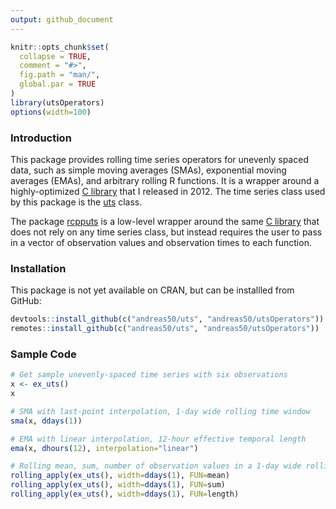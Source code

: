 ```yaml
---
output: github_document
---
```


<!-- README.md is generated from README.Rmd. Please edit that file -->

```r
knitr::opts_chunk$set(
  collapse = TRUE,
  comment = "#>",
  fig.path = "man/",
  global.par = TRUE
)
library(utsOperators)
options(width=100)
```

### Introduction

This package provides rolling time series operators for unevenly spaced data, such as simple moving averages (SMAs), exponential moving averages (EMAs), and arbitrary rolling R functions. It is a wrapper around a highly-optimized [C library](http://www.eckner.com/research.html) that I released in 2012. The time series class used by this package is the [uts](https://github.com/andreas50/uts) class.

The package [rcpputs](https://github.com/eddelbuettel/rcpputs) is a low-level wrapper around the same [C library](http://www.eckner.com/research.html) that does not rely on any time series class, but instead requires the user to pass in a vector of observation values and observation times to each function.

### Installation

This package is not yet available on CRAN, but can be installled from GitHub:

```r
devtools::install_github(c("andreas50/uts", "andreas50/utsOperators"))  # using package 'devtools'
remotes::install_github(c("andreas50/uts", "andreas50/utsOperators"))   # ... or using package 'remotes'
```

### Sample Code

```r
# Get sample unevenly-spaced time series with six observations
x <- ex_uts()
x
```

```r
# SMA with last-point interpolation, 1-day wide rolling time window
sma(x, ddays(1))

# EMA with linear interpolation, 12-hour effective temporal length
ema(x, dhours(12), interpolation="linear")

# Rolling mean, sum, number of observation values in a 1-day wide rolling time window
rolling_apply(ex_uts(), width=ddays(1), FUN=mean)
rolling_apply(ex_uts(), width=ddays(1), FUN=sum)
rolling_apply(ex_uts(), width=ddays(1), FUN=length)
```

